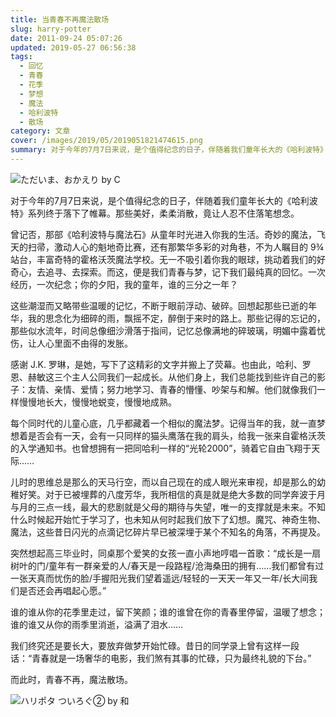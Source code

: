 ```yaml
---
title: 当青春不再魔法散场
slug: harry-potter
date: 2011-09-24 05:07:26
updated: 2019-05-27 06:56:38
tags:
  - 回忆
  - 青春
  - 花季
  - 梦想
  - 魔法
  - 哈利波特
  - 散场
category: 文章
cover: /images/2019/05/2019051821474615.png
summary: 对于今年的7月7日来说，是个值得纪念的日子，伴随着我们童年长大的《哈利波特》系列终于落下了帷幕。那些美好，柔柔消散，竟让人忍不住落笔想念。
---
```


![ただいま、おかえり by C](/images/2019/05/2019051821474615.png)

<MusicPlayer netease={379785} />

对于今年的7月7日来说，是个值得纪念的日子，伴随着我们童年长大的《哈利波特》系列终于落下了帷幕。那些美好，柔柔消散，竟让人忍不住落笔想念。

曾记否，那部《哈利波特与魔法石》从童年时光进入你我的生活。奇妙的魔法，飞天的扫帚，激动人心的魁地奇比赛，还有那繁华多彩的对角巷，不为人瞩目的 9¾ 站台，丰富奇特的霍格沃茨魔法学校。无一不吸引着你我的眼球，挑动着我们的好奇心，去追寻、去探索。而这，便是我们青春与梦，记下我们最纯真的回忆。一次经历，一次纪念；你的夕阳，我的童年，谁的三分之一年？

这些潮湿而又略带些温暖的记忆，不断于眼前浮动、破碎。回想起那些已逝的年华，我的思念化为细碎的雨，飘摇不定，醉倒于来时的路上。那些记得的忘记的，那些似水流年，时间总像细沙滑落于指间，记忆总像满地的碎玻璃，明媚中露着忧伤，让人心里面不由得的发胀。

感谢 J.K. 罗琳，是她，写下了这精彩的文字并搬上了荧幕。也由此，哈利、罗恩、赫敏这三个主人公同我们一起成长。从他们身上，我们总能找到些许自己的影子：友情、亲情、爱情；努力地学习、青春的懵懂、吵架与和解。他们就像我们一样慢慢地长大，慢慢地蜕变，慢慢地成熟。

每个同时代的儿童心底，几乎都藏着一个相似的魔法梦。记得当年的我，就一直梦想着是否会有一天，会有一只同样的猫头鹰落在我的肩头，给我一张来自霍格沃茨的入学通知书。也曾想拥有一把同哈利一样的“光轮2000”，骑着它自由飞翔于天际……

儿时的思维总是那么的天马行空，而以自己现在的成人眼光来审视，却是那么的幼稚好笑。对于已被埋葬的八度芳华，我所相信的真是就是绝大多数的同学奔波于月与月的三点一线，最大的悲剧就是父母的期待与失望，唯一的支撑就是未来。不知什么时候起开始忙于学习了，也未知从何时起我们放下了幻想。魔咒、神奇生物、魔法，这些昔日闪光的点滴记忆碎片早已被深埋于某个不知名的角落，不再提及。

突然想起高三毕业时，同桌那个爱笑的女孩一直小声地哼唱一首歌：“成长是一扇树叶的门/童年有一群亲爱的人/春天是一段路程/沧海桑田的拥有……我们都曾有过一张天真而忧伤的脸/手握阳光我们望着遥远/轻轻的一天天一年又一年/长大间我们是否还会再唱起心愿。”

谁的谁从你的花季里走过，留下笑颜；谁的谁曾在你的青春里停留，温暖了想念；谁的谁又从你的雨季里消逝，溢满了泪水……

我们终究还是要长大，要放弃做梦开始忙碌。昔日的同学录上曾有这样一段话：“青春就是一场奢华的电影，我们煞有其事的忙碌，只为最终礼貌的下台。”

而此时，青春不再，魔法散场。

![ハリポタ ついろぐ② by 和](/images/2019/05/2019051821422182.jpg)
